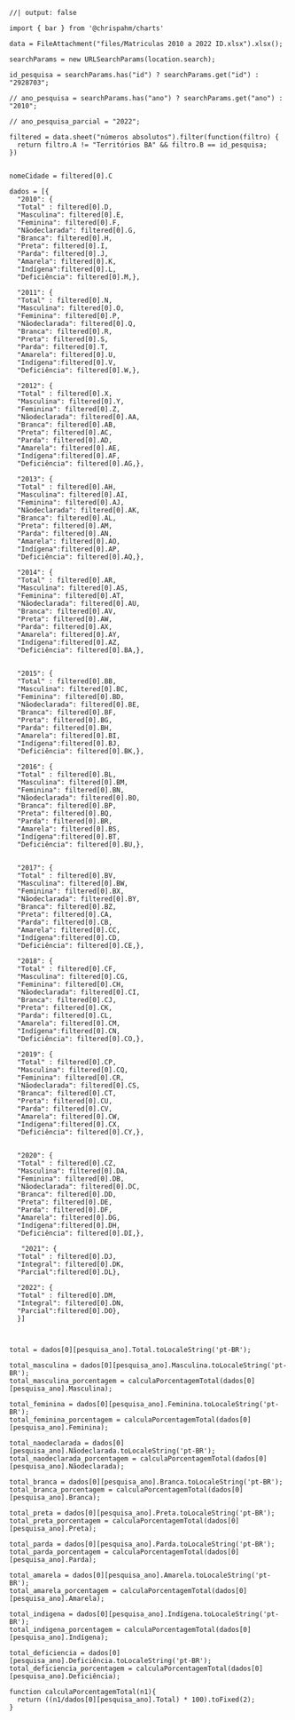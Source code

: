 
```ojs
//| output: false

import { bar } from '@chrispahm/charts'

data = FileAttachment("files/Matriculas 2010 a 2022 ID.xlsx").xlsx();

searchParams = new URLSearchParams(location.search);

id_pesquisa = searchParams.has("id") ? searchParams.get("id") : "2928703";

// ano_pesquisa = searchParams.has("ano") ? searchParams.get("ano") : "2010";

// ano_pesquisa_parcial = "2022";

filtered = data.sheet("números absolutos").filter(function(filtro) {
  return filtro.A != "Territórios BA" && filtro.B == id_pesquisa;
})


nomeCidade = filtered[0].C

dados = [{
  "2010": {
  "Total" : filtered[0].D, 
  "Masculina": filtered[0].E, 
  "Feminina": filtered[0].F,
  "Nãodeclarada": filtered[0].G,
  "Branca": filtered[0].H,
  "Preta": filtered[0].I,
  "Parda": filtered[0].J,
  "Amarela": filtered[0].K,
  "Indígena":filtered[0].L,
  "Deficiência": filtered[0].M,},

  "2011": {
  "Total" : filtered[0].N, 
  "Masculina": filtered[0].O, 
  "Feminina": filtered[0].P,
  "Nãodeclarada": filtered[0].Q,
  "Branca": filtered[0].R,
  "Preta": filtered[0].S,
  "Parda": filtered[0].T,
  "Amarela": filtered[0].U,
  "Indígena":filtered[0].V,
  "Deficiência": filtered[0].W,},

  "2012": {
  "Total" : filtered[0].X, 
  "Masculina": filtered[0].Y, 
  "Feminina": filtered[0].Z,
  "Nãodeclarada": filtered[0].AA,
  "Branca": filtered[0].AB,
  "Preta": filtered[0].AC,
  "Parda": filtered[0].AD,
  "Amarela": filtered[0].AE,
  "Indígena":filtered[0].AF,
  "Deficiência": filtered[0].AG,},

  "2013": {
  "Total" : filtered[0].AH, 
  "Masculina": filtered[0].AI, 
  "Feminina": filtered[0].AJ,
  "Nãodeclarada": filtered[0].AK,
  "Branca": filtered[0].AL,
  "Preta": filtered[0].AM,
  "Parda": filtered[0].AN,
  "Amarela": filtered[0].AO,
  "Indígena":filtered[0].AP,
  "Deficiência": filtered[0].AQ,},

  "2014": {
  "Total" : filtered[0].AR, 
  "Masculina": filtered[0].AS, 
  "Feminina": filtered[0].AT,
  "Nãodeclarada": filtered[0].AU,
  "Branca": filtered[0].AV,
  "Preta": filtered[0].AW,
  "Parda": filtered[0].AX,
  "Amarela": filtered[0].AY,
  "Indígena":filtered[0].AZ,
  "Deficiência": filtered[0].BA,},


  "2015": {
  "Total" : filtered[0].BB, 
  "Masculina": filtered[0].BC, 
  "Feminina": filtered[0].BD,
  "Nãodeclarada": filtered[0].BE,
  "Branca": filtered[0].BF,
  "Preta": filtered[0].BG,
  "Parda": filtered[0].BH,
  "Amarela": filtered[0].BI,
  "Indígena":filtered[0].BJ,
  "Deficiência": filtered[0].BK,},

  "2016": {
  "Total" : filtered[0].BL, 
  "Masculina": filtered[0].BM, 
  "Feminina": filtered[0].BN,
  "Nãodeclarada": filtered[0].BO,
  "Branca": filtered[0].BP,
  "Preta": filtered[0].BQ,
  "Parda": filtered[0].BR,
  "Amarela": filtered[0].BS,
  "Indígena":filtered[0].BT,
  "Deficiência": filtered[0].BU,},


  "2017": {
  "Total" : filtered[0].BV, 
  "Masculina": filtered[0].BW, 
  "Feminina": filtered[0].BX,
  "Nãodeclarada": filtered[0].BY,
  "Branca": filtered[0].BZ,
  "Preta": filtered[0].CA,
  "Parda": filtered[0].CB,
  "Amarela": filtered[0].CC,
  "Indígena":filtered[0].CD,
  "Deficiência": filtered[0].CE,},

  "2018": {
  "Total" : filtered[0].CF, 
  "Masculina": filtered[0].CG, 
  "Feminina": filtered[0].CH,
  "Nãodeclarada": filtered[0].CI,
  "Branca": filtered[0].CJ,
  "Preta": filtered[0].CK,
  "Parda": filtered[0].CL,
  "Amarela": filtered[0].CM,
  "Indígena":filtered[0].CN,
  "Deficiência": filtered[0].CO,},

  "2019": {
  "Total" : filtered[0].CP, 
  "Masculina": filtered[0].CQ, 
  "Feminina": filtered[0].CR,
  "Nãodeclarada": filtered[0].CS,
  "Branca": filtered[0].CT,
  "Preta": filtered[0].CU,
  "Parda": filtered[0].CV,
  "Amarela": filtered[0].CW,
  "Indígena":filtered[0].CX,
  "Deficiência": filtered[0].CY,},
  

  "2020": {
  "Total" : filtered[0].CZ, 
  "Masculina": filtered[0].DA, 
  "Feminina": filtered[0].DB,
  "Nãodeclarada": filtered[0].DC,
  "Branca": filtered[0].DD,
  "Preta": filtered[0].DE,
  "Parda": filtered[0].DF,
  "Amarela": filtered[0].DG,
  "Indígena":filtered[0].DH,
  "Deficiência": filtered[0].DI,},

   "2021": {
  "Total" : filtered[0].DJ, 
  "Integral": filtered[0].DK,
  "Parcial":filtered[0].DL},

  "2022": {
  "Total" : filtered[0].DM, 
  "Integral": filtered[0].DN,
  "Parcial":filtered[0].DO},
  }]



total = dados[0][pesquisa_ano].Total.toLocaleString('pt-BR');

total_masculina = dados[0][pesquisa_ano].Masculina.toLocaleString('pt-BR');
total_masculina_porcentagem = calculaPorcentagemTotal(dados[0][pesquisa_ano].Masculina);

total_feminina = dados[0][pesquisa_ano].Feminina.toLocaleString('pt-BR');
total_feminina_porcentagem = calculaPorcentagemTotal(dados[0][pesquisa_ano].Feminina);

total_naodeclarada = dados[0][pesquisa_ano].Nãodeclarada.toLocaleString('pt-BR');
total_naodeclarada_porcentagem = calculaPorcentagemTotal(dados[0][pesquisa_ano].Nãodeclarada);

total_branca = dados[0][pesquisa_ano].Branca.toLocaleString('pt-BR');
total_branca_porcentagem = calculaPorcentagemTotal(dados[0][pesquisa_ano].Branca);

total_preta = dados[0][pesquisa_ano].Preta.toLocaleString('pt-BR');
total_preta_porcentagem = calculaPorcentagemTotal(dados[0][pesquisa_ano].Preta);

total_parda = dados[0][pesquisa_ano].Parda.toLocaleString('pt-BR');
total_parda_porcentagem = calculaPorcentagemTotal(dados[0][pesquisa_ano].Parda);

total_amarela = dados[0][pesquisa_ano].Amarela.toLocaleString('pt-BR');
total_amarela_porcentagem = calculaPorcentagemTotal(dados[0][pesquisa_ano].Amarela);

total_indigena = dados[0][pesquisa_ano].Indígena.toLocaleString('pt-BR');
total_indigena_porcentagem = calculaPorcentagemTotal(dados[0][pesquisa_ano].Indígena);

total_deficiencia = dados[0][pesquisa_ano].Deficiência.toLocaleString('pt-BR');
total_deficiencia_porcentagem = calculaPorcentagemTotal(dados[0][pesquisa_ano].Deficiência);

function calculaPorcentagemTotal(n1){
  return ((n1/dados[0][pesquisa_ano].Total) * 100).toFixed(2);
}

```